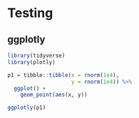 # Testing

## ggplotly

```r
library(tidyverse)
library(plotly)

p1 = tibble::tibble(x = rnorm(1e4),
                    y = rnorm(1e4)) %>% 
  ggplot() +
    geom_point(aes(x, y))

ggplotly(p1)
```

